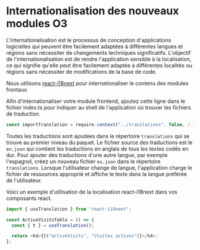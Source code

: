 # Internationalisation des nouveaux modules O3

L'internationalisation est le processus de conception d'applications logicielles qui peuvent être facilement adaptées à différentes langues et régions sans nécessiter de changements techniques significatifs. L'objectif de l'internationalisation est de rendre l'application sensible à la localisation, ce qui signifie qu'elle peut être facilement adaptée à différentes localités ou régions sans nécessiter de modifications de la base de code.

Nous utilisons [react-i18next](https://react.i18next.com/) pour internationaliser le contenu des modules frontaux.

Afin d'internationaliser votre module frontend, ajoutez cette ligne dans le fichier index.ts pour indiquer au shell de l'application où trouver les fichiers de traduction.

```ts
const importTranslation = require.context("../translations", false, /.json$/, "lazy");
```

Toutes les traductions sont ajoutées dans le répertoire `translations` qui se trouve au premier niveau du paquet. Le fichier source des traductions est le `en.json` qui contient les traductions en anglais de tous les textes codés en dur.
Pour ajouter des traductions d'une autre langue, par exemple l'espagnol, créez un nouveau fichier `es.json` dans le répertoire `translations`. Lorsque l'utilisateur change de langue, l'application charge le fichier de ressources approprié et affiche le texte dans la langue préférée de l'utilisateur.

Voici un exemple d'utilisation de la localisation react-i18next dans vos composants react.

```ts
import { useTranslation } from "react-i18next";

const ActiveVisitsTable = () => {
  const { t } = useTranslation();

  return <h4>{t("activeVisits", "Visites actives")}</h4>;
};
```
